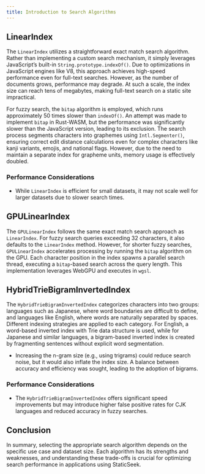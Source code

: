```yaml
---
title: Introduction to Search Algorithms
---
```


## LinearIndex

The `LinearIndex` utilizes a straightforward exact match search algorithm. Rather than implementing a custom search mechanism, it simply leverages JavaScript’s built-in `String.prototype.indexOf()`. Due to optimizations in JavaScript engines like V8, this approach achieves high-speed performance even for full-text searches. However, as the number of documents grows, performance may degrade. At such a scale, the index size can reach tens of megabytes, making full-text search on a static site impractical.

For fuzzy search, the `bitap` algorithm is employed, which runs approximately 50 times slower than `indexOf()`. An attempt was made to implement `bitap` in Rust-WASM, but the performance was significantly slower than the JavaScript version, leading to its exclusion. The search process segments characters into graphemes using `Intl.Segmenter()`, ensuring correct edit distance calculations even for complex characters like kanji variants, emojis, and national flags. However, due to the need to maintain a separate index for grapheme units, memory usage is effectively doubled.

### Performance Considerations
- While `LinearIndex` is efficient for small datasets, it may not scale well for larger datasets due to slower search times.

## GPULinearIndex

The `GPULinearIndex` follows the same exact match search approach as `LinearIndex`. For fuzzy search queries exceeding 32 characters, it also defaults to the `LinearIndex` method. However, for shorter fuzzy searches, `GPULinearIndex` accelerates processing by running the `bitap` algorithm on the GPU. Each character position in the index spawns a parallel search thread, executing a `bitap`-based search across the query length. This implementation leverages WebGPU and executes in `wgsl`.

## HybridTrieBigramInvertedIndex

The `HybridTrieBigramInvertedIndex` categorizes characters into two groups: languages such as Japanese, where word boundaries are difficult to define, and languages like English, where words are naturally separated by spaces. Different indexing strategies are applied to each category. For English, a word-based inverted index with Trie data structure is used, while for Japanese and similar languages, a bigram-based inverted index is created by fragmenting sentences without explicit word segmentation.

- Increasing the n-gram size (e.g., using trigrams) could reduce search noise, but it would also inflate the index size. A balance between accuracy and efficiency was sought, leading to the adoption of bigrams.

### Performance Considerations
- The `HybridTrieBigramInvertedIndex` offers significant speed improvements but may introduce higher false positive rates for CJK languages and reduced accuracy in fuzzy searches.

## Conclusion

In summary, selecting the appropriate search algorithm depends on the specific use case and dataset size. Each algorithm has its strengths and weaknesses, and understanding these trade-offs is crucial for optimizing search performance in applications using StaticSeek.
